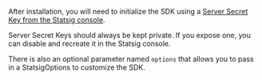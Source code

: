 After installation, you will need to initialize the SDK using a [Server Secret Key from the Statsig console](https://console.statsig.com/api_keys).

<Warning>
Server Secret Keys should always be kept private. If you expose one, you can disable and recreate it in the Statsig console.
</Warning>

There is also an optional parameter named `options` that allows you to pass in a StatsigOptions to customize the SDK.


